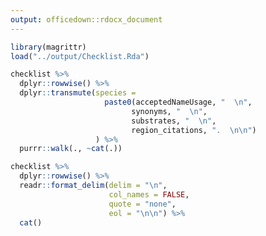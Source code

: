 ```yaml
---
output: officedown::rdocx_document
---
```


```r
library(magrittr)
load("../output/Checklist.Rda")
```

```r
checklist %>% 
  dplyr::rowwise() %>% 
  dplyr::transmute(species = 
                     paste0(acceptedNameUsage, "  \n",
                           synonyms, "  \n",
                           substrates, "  \n",
                           region_citations, ".  \n\n")
                   ) %>% 
  purrr::walk(., ~cat(.))
```

```r
checklist %>% 
  dplyr::rowwise() %>% 
  readr::format_delim(delim = "\n",
                      col_names = FALSE,
                      quote = "none",
                      eol = "\n\n") %>% 
  cat()
```